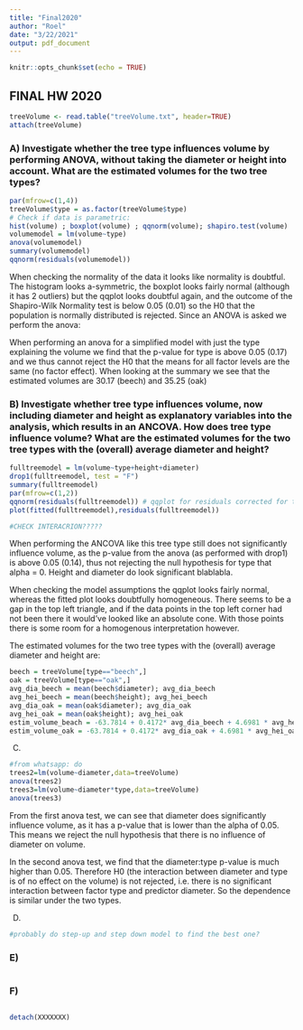```yaml
---
title: "Final2020"
author: "Roel"
date: "3/22/2021"
output: pdf_document
---
```


```r
knitr::opts_chunk$set(echo = TRUE)
```

## FINAL HW 2020

```r
treeVolume <- read.table("treeVolume.txt", header=TRUE)
attach(treeVolume)
```

### A) Investigate whether the tree type influences volume by performing ANOVA, without taking the diameter or height into account. What are the estimated volumes for the two tree types?

```r
par(mfrow=c(1,4))
treeVolume$type = as.factor(treeVolume$type)
# Check if data is parametric:
hist(volume) ; boxplot(volume) ; qqnorm(volume); shapiro.test(volume)
volumemodel = lm(volume~type)
anova(volumemodel)
summary(volumemodel)
qqnorm(residuals(volumemodel))
```

When checking the normality of the data it looks like normality is doubtful. The histogram looks a-symmetric, the boxplot looks fairly normal (although it has 2 outliers) but the qqplot looks doubtful again, and the outcome of the Shapiro-Wilk Normality test is below 0.05 (0.01) so the H0 that the population is normally distributed is rejected. Since an ANOVA is asked we perform the anova:

When performing an anova for a simplified model with just the type explaining the volume we find that the p-value for type is above 0.05 (0.17) and we thus cannot reject the H0 that the means for all factor levels are the same (no factor effect). When looking at the summary we see that the estimated volumes are 30.17 (beech) and 35.25 (oak)

### B) Investigate whether tree type influences volume, now including diameter and height as explanatory variables into the analysis, which results in an ANCOVA. How does tree type influence volume? What are the estimated volumes for the two tree types with the (overall) average diameter and height?

```r
fulltreemodel = lm(volume~type+height+diameter)
drop1(fulltreemodel, test = "F")
summary(fulltreemodel)
par(mfrow=c(1,2))
qqnorm(residuals(fulltreemodel)) # qqplot for residuals corrected for the different population means
plot(fitted(fulltreemodel),residuals(fulltreemodel))

#CHECK INTERACRION?????
```

When performing the ANCOVA like this tree type still does not significantly influence volume, as the p-value from the anova (as performed with drop1) is above 0.05 (0.14), thus not rejecting the null hypothesis for type that alpha = 0. Height and diameter do look significant blablabla.

When checking the model assumptions the qqplot looks fairly normal, whereas the fitted plot looks doubtfully homogeneous. There seems to be a gap in the top left triangle, and if the data points in the top left corner had not been there it would've looked like an absolute cone. With those points there is some room for a homogenous interpretation however.

The estimated volumes for the two tree types with the (overall) average diameter and height are:

```r
beech = treeVolume[type=="beech",]
oak = treeVolume[type=="oak",]
avg_dia_beech = mean(beech$diameter); avg_dia_beech
avg_hei_beech = mean(beech$height); avg_hei_beech
avg_dia_oak = mean(oak$diameter); avg_dia_oak
avg_hei_oak = mean(oak$height); avg_hei_oak
estim_volume_beach = -63.7814 + 0.4172* avg_dia_beech + 4.6981 * avg_hei_beech; estim_volume_beach
estim_volume_oak = -63.7814 + 0.4172* avg_dia_oak + 4.6981 * avg_hei_oak; estim_volume_oak
```

C)  

```r
#from whatsapp: do 
trees2=lm(volume~diameter,data=treeVolume)
anova(trees2)
trees3=lm(volume~diameter*type,data=treeVolume)
anova(trees3)
```

From the first anova test, we can see that diameter does significantly influence volume, as it has a p-value that is lower than the alpha of 0.05. This means we reject the null hypothesis that there is no influence of diameter on volume.

In the second anova test, we find that the diameter:type p-value is much higher than 0.05. Therefore H0 (the interaction between diameter and type is of no effect on the volume) is not rejected, i.e. there is no significant interaction between factor type and predictor diameter. So the dependence is similar under the two types.

D)  

```r
#probably do step-up and step down model to find the best one?
```

### E)

```r
```

### F)

```r
```

```r
detach(XXXXXXX)
```

## 

